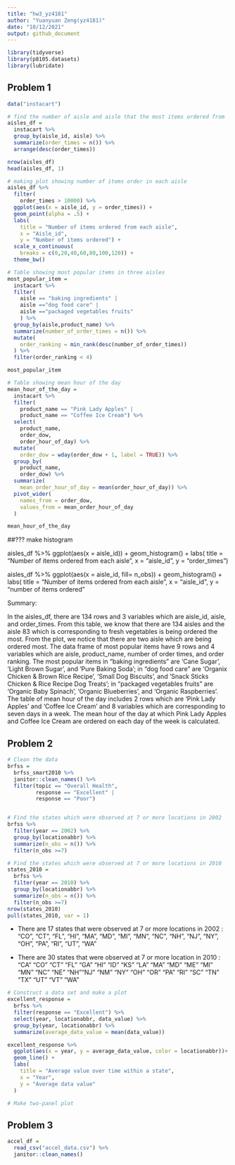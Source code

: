 ```yaml
---
title: "hw3_yz4181"
author: "Yuanyuan Zeng(yz4181)"
date: "10/12/2021"
output: github_document
---
```


```r
library(tidyverse)
library(p8105.datasets)
library(lubridate)
```

## Problem 1

```r
data("instacart")

# find the number of aisle and aisle that the most items ordered from
aisles_df =
  instacart %>% 
  group_by(aisle_id, aisle) %>% 
  summarize(order_times = n()) %>% 
  arrange(desc(order_times))

nrow(aisles_df)
head(aisles_df, 1)

# making plot showing number of items order in each aisle
aisles_df %>% 
  filter(
    order_times > 10000) %>% 
  ggplot(aes(x = aisle_id, y = order_times)) +
  geom_point(alpha = .5) +
  labs(
    title = "Number of items ordered from each aisle",
    x = "Aisle_id",
    y = "Number of items ordered") + 
  scale_x_continuous(
    breaks = c(0,20,40,60,80,100,120)) +
  theme_bw()

# Table showing most popular items in three aisles
most_popular_item =
  instacart %>% 
  filter(
    aisle == "baking ingredients" | 
    aisle =="dog food care" | 
    aisle =="packaged vegetables fruits"
    ) %>% 
  group_by(aisle,product_name) %>% 
  summarize(number_of_order_times = n()) %>% 
  mutate(
    order_ranking = min_rank(desc(number_of_order_times))
  ) %>% 
  filter(order_ranking < 4)

most_popular_item

# Table showing mean hour of the day
mean_hour_of_the_day =
  instacart %>% 
  filter(
    product_name == "Pink Lady Apples" | 
    product_name == "Coffee Ice Cream") %>% 
  select(
    product_name,
    order_dow,
    order_hour_of_day) %>% 
  mutate(
    order_dow = wday(order_dow + 1, label = TRUE)) %>% 
  group_by(
    product_name,
    order_dow) %>% 
  summarize(
    mean_order_hour_of_day = mean(order_hour_of_day)) %>% 
  pivot_wider(
    names_from = order_dow,
    values_from = mean_order_hour_of_day
  )

mean_hour_of_the_day
```


##??? make histogram 

aisles_df %>% 
  ggplot(aes(x = aisle_id)) +
  geom_histogram() +
  labs(
    title = "Number of items ordered from each aisle",
    x = "aisle_id",
    y = "order_times")


aisles_df %>% 
  ggplot(aes(x = aisle_id, fill= n_obs)) +
  geom_histogram() +
  labs(
    title = "Number of items ordered from each aisle",
    x = "aisle_id",
    y = "number of items ordered"


Summary:

In the aisles_df, there are 134 rows and 3 variables which are aisle_id, aisle, and order_times. From this table, we know that there are 134 aisles and the aisle 83 which is corresponding to fresh vegetables is being ordered the most. From the plot, we notice that there are two aisle which are being ordered most. The data frame of most popular items have 9 rows and 4 variables which are aisle, product_name, number of order times, and order ranking. The most popular items in "baking ingredients" are 'Cane Sugar', 'Light Brown Sugar', and 'Pure Baking Soda'; in "dog food care" are 'Organix Chicken & Brown Rice Recipe', 'Small Dog Biscuits', and 'Snack Sticks Chicken & Rice Recipe Dog Treats'; in "packaged vegetables fruits" are 'Organic Baby Spinach', 'Organic Blueberries', and 'Organic Raspberries'. The table of mean hour of the day includes 2 rows which are 'Pink Lady Apples' and 'Coffee Ice Cream' and 8 variables which are corresponding to seven days in a week. The mean hour of the day at which Pink Lady Apples and Coffee Ice Cream are ordered on each day of the week is calculated.


## Problem 2

```r
# Clean the data
brfss =
  brfss_smart2010 %>% 
  janitor::clean_names() %>% 
  filter(topic == "Overall Health",
         response == "Excellent" |
         response == "Poor") 


# Find the states which were observed at 7 or more locations in 2002
brfss %>% 
  filter(year == 2002) %>% 
  group_by(locationabbr) %>% 
  summarize(n_obs = n()) %>% 
  filter(n_obs >=7)

# Find the states which were observed at 7 or more locations in 2010
states_2010 =
  brfss %>% 
  filter(year == 2010) %>% 
  group_by(locationabbr) %>% 
  summarize(n_obs = n()) %>% 
  filter(n_obs >=7)
nrow(states_2010)
pull(states_2010, var = 1)

```
* There are 17 states that were observed at 7 or more locations in 2002 : "CO", "CT", "FL", "HI", "MA", "MD", "MI", "MN", "NC", "NH", "NJ", "NY", "OH", "PA", "RI", "UT", "WA"

* There are 30 states that were observed at 7 or more location in 2010 : "CA" "CO" "CT" "FL" "GA" "HI" "ID" "KS" "LA" "MA" "MD" "ME" "MI" "MN" "NC" "NE" "NH""NJ" "NM" "NY" "OH" "OR" "PA" "RI" "SC" "TN" "TX" "UT" "VT" "WA"

```r
# Construct a data set and make a plot
excellent_response = 
  brfss %>% 
  filter(response == "Excellent") %>% 
  select(year, locationabbr, data_value) %>% 
  group_by(year, locationabbr) %>% 
  summarize(average_data_value = mean(data_value))

excellent_response %>% 
  ggplot(aes(x = year, y = average_data_value, color = locationabbr))+
  geom_line() +
  labs(
    title = "Average value over time within a state",
    x = "Year",
    y = "Average data value"
  ) 
```

```r
# Make two-panel plot

```


## Problem 3

```r
accel_df = 
  read_csv("accel_data.csv") %>% 
  janitor::clean_names()

```

